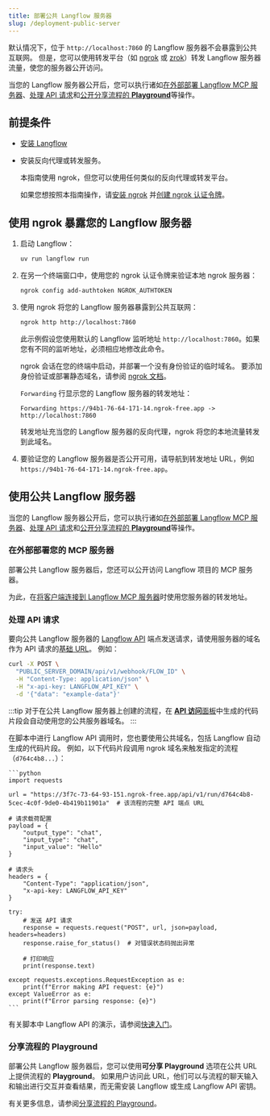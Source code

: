 ```yaml
---
title: 部署公共 Langflow 服务器
slug: /deployment-public-server
---
```


默认情况下，位于 `http://localhost:7860` 的 Langflow 服务器不会暴露到公共互联网。
但是，您可以使用转发平台（如 [ngrok](https://ngrok.com/docs/getting-started/) 或 [zrok](https://docs.zrok.io/docs/getting-started)）转发 Langflow 服务器流量，使您的服务器公开访问。

当您的 Langflow 服务器公开后，您可以执行诸如[在外部部署 Langflow MCP 服务器](#deploy-your-mcp-server-externally)、[处理 API 请求](#serve-api-requests)和[公开分享流程的 **Playground**](#share-a-flows-playground)等操作。

## 前提条件

- [安装 Langflow](/get-started-installation)

- 安装反向代理或转发服务。

    本指南使用 ngrok，但您可以使用任何类似的反向代理或转发平台。

    如果您想按照本指南操作，请[安装 ngrok](https://ngrok.com/docs/getting-started/#1-install-ngrok) 并[创建 ngrok 认证令牌](https://dashboard.ngrok.com/get-started/your-authtoken)。

## 使用 ngrok 暴露您的 Langflow 服务器

1. 启动 Langflow：

    ```bash
    uv run langflow run
    ```

2. 在另一个终端窗口中，使用您的 ngrok 认证令牌来验证本地 ngrok 服务器：

    ```bash
    ngrok config add-authtoken NGROK_AUTHTOKEN
    ```

3. 使用 ngrok 将您的 Langflow 服务器暴露到公共互联网：

    ```bash
    ngrok http http://localhost:7860
    ```

    此示例假设您使用默认的 Langflow 监听地址 `http://localhost:7860`。如果您有不同的监听地址，必须相应地修改此命令。

    ngrok 会话在您的终端中启动，并部署一个没有身份验证的临时域名。
    要添加身份验证或部署静态域名，请参阅 [ngrok 文档](https://ngrok.com/docs/)。

    `Forwarding` 行显示您的 Langflow 服务器的转发地址：

    ```
    Forwarding https://94b1-76-64-171-14.ngrok-free.app -> http://localhost:7860
    ```

    转发地址充当您的 Langflow 服务器的反向代理，ngrok 将您的本地流量转发到此域名。

4. 要验证您的 Langflow 服务器是否公开可用，请导航到转发地址 URL，例如 `https://94b1-76-64-171-14.ngrok-free.app`。

## 使用公共 Langflow 服务器

当您的 Langflow 服务器公开后，您可以执行诸如[在外部部署 Langflow MCP 服务器](#deploy-your-mcp-server-externally)、[处理 API 请求](#serve-api-requests)和[公开分享流程的 **Playground**](#share-a-flows-playground)等操作。

### 在外部部署您的 MCP 服务器

部署公共 Langflow 服务器后，您还可以公开访问 Langflow 项目的 MCP 服务器。

为此，在[将客户端连接到 Langflow MCP 服务器](/mcp-server#connect-clients-to-use-the-servers-actions)时使用您服务器的转发地址。
### 处理 API 请求

要向公共 Langflow 服务器的 [Langflow API](/api-reference-api-examples) 端点发送请求，请使用服务器的域名作为 API 请求的[基础 URL](/api-reference-api-examples#base-url)。
例如：

```bash
curl -X POST \
  "PUBLIC_SERVER_DOMAIN/api/v1/webhook/FLOW_ID" \
  -H "Content-Type: application/json" \
  -H "x-api-key: LANGFLOW_API_KEY" \
  -d '{"data": "example-data"}'
```

:::tip
对于在公共 Langflow 服务器上创建的流程，在 [**API 访问**面板](/concepts-publish)中生成的代码片段会自动使用您的公共服务器域名。
:::

在脚本中进行 Langflow API 调用时，您也要使用公共域名，包括 Langflow 自动生成的代码片段。
例如，以下代码片段调用 ngrok 域名来触发指定的流程（`d764c4b8...`）：

    ```python
    import requests

    url = "https://3f7c-73-64-93-151.ngrok-free.app/api/v1/run/d764c4b8-5cec-4c0f-9de0-4b419b11901a"  # 该流程的完整 API 端点 URL

    # 请求载荷配置
    payload = {
        "output_type": "chat",
        "input_type": "chat",
        "input_value": "Hello"
    }

    # 请求头
    headers = {
        "Content-Type": "application/json",
        "x-api-key: LANGFLOW_API_KEY"
    }

    try:
        # 发送 API 请求
        response = requests.request("POST", url, json=payload, headers=headers)
        response.raise_for_status()  # 对错误状态码抛出异常

        # 打印响应
        print(response.text)

    except requests.exceptions.RequestException as e:
        print(f"Error making API request: {e}")
    except ValueError as e:
        print(f"Error parsing response: {e}")
    ```

有关脚本中 Langflow API 的演示，请参阅[快速入门](/get-started-quickstart)。

### 分享流程的 Playground

部署公共 Langflow 服务器后，您可以使用**可分享 Playground** 选项在公共 URL 上提供流程的 **Playground**。
如果用户访问此 URL，他们可以与流程的聊天输入和输出进行交互并查看结果，而无需安装 Langflow 或生成 Langflow API 密钥。

有关更多信息，请参阅[分享流程的 Playground](/concepts-playground#share-a-flows-playground)。